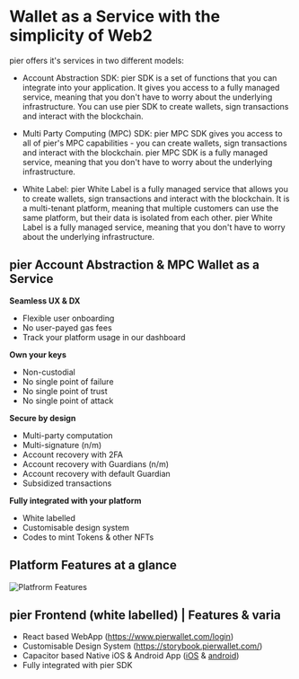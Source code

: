 
# Wallet as a Service with the simplicity of Web2

pier offers it's services in two different models:

- Account Abstraction SDK: pier SDK is a set of functions that you can integrate into your application. It gives you access to a fully managed service, meaning that you don't have to worry about the underlying infrastructure. You can use pier SDK to create wallets, sign transactions and interact with the blockchain.

- Multi Party Computing (MPC) SDK: pier MPC SDK gives you access to all of pier's MPC capabilities - you can create wallets, sign transactions and interact with the blockchain. pier MPC SDK is a fully managed service, meaning that you don't have to worry about the underlying infrastructure.

- White Label: pier White Label is a fully managed service that allows you to create wallets, sign transactions and interact with the blockchain. It is a multi-tenant platform, meaning that multiple customers can use the same platform, but their data is isolated from each other. pier White Label is a fully managed service, meaning that you don't have to worry about the underlying infrastructure.

## pier Account Abstraction & MPC Wallet as a Service

**Seamless UX & DX**

- Flexible user onboarding
- No user-payed gas fees
- Track your platform usage in our dashboard

**Own your keys**

- Non-custodial
- No single point of failure
- No single point of trust
- No single point of attack

**Secure by design**

- Multi-party computation
- Multi-signature (n/m)
- Account recovery with 2FA
- Account recovery with Guardians (n/m)
- Account recovery with default Guardian
- Subsidized transactions

**Fully integrated with your platform**

- White labelled
- Customisable design system
- Codes to mint Tokens & other NFTs

## Platform Features at a glance

<Image
  src="/images/platform-features.png"
  alt="Platfrorm Features"
  width={1200}
  height={500}
/>

## pier Frontend (white labelled) | Features & varia

- React based WebApp (https://www.pierwallet.com/login)
- Customisable Design System (https://storybook.pierwallet.com/)
- Capacitor based Native iOS & Android App ([iOS](https://apps.apple.com/ch/app/nobank/id1613187762?l=en) & [android](https://play.google.com/store/apps/details?id=one.nobank.app))
- Fully integrated with pier SDK
